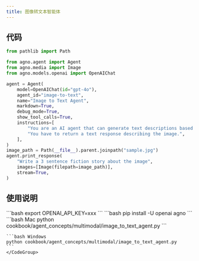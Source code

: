 ```yaml
---
title: 图像转文本智能体
---
```

## 代码

```python
from pathlib import Path

from agno.agent import Agent
from agno.media import Image
from agno.models.openai import OpenAIChat

agent = Agent(
    model=OpenAIChat(id="gpt-4o"),
    agent_id="image-to-text",
    name="Image to Text Agent",
    markdown=True,
    debug_mode=True,
    show_tool_calls=True,
    instructions=[
        "You are an AI agent that can generate text descriptions based on an image.",
        "You have to return a text response describing the image.",
    ],
)
image_path = Path(__file__).parent.joinpath("sample.jpg")
agent.print_response(
    "Write a 3 sentence fiction story about the image",
    images=[Image(filepath=image_path)],
    stream=True,
)
```

## 使用说明

<Steps>
  <Snippet file="create-venv-step.mdx" />

  <Step title="设置您的API密钥">
    ```bash
    export OPENAI_API_KEY=xxx
    ```
  </Step>

  <Step title="安装库">
    ```bash
    pip install -U openai agno
    ```
  </Step>

  <Step title="运行智能体">
    <CodeGroup>
    ```bash Mac
    python cookbook/agent_concepts/multimodal/image_to_text_agent.py
    ```

    ```bash Windows
    python cookbook/agent_concepts/multimodal/image_to_text_agent.py
    ```
    </CodeGroup>
  </Step>
</Steps>